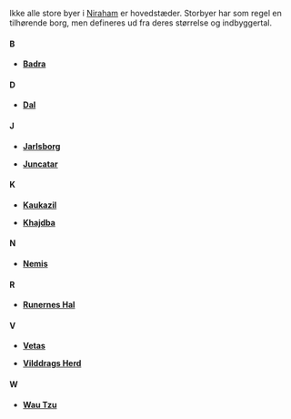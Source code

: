 {{title:Storbyer}}
{{author:Laura Holmegaard}}
{{timestamp:2009-11-20T12:47:40Z}}
{{copyright:Storbyer}}
Ikke alle store byer i [[Niraham]] er hovedstæder. Storbyer har som regel en tilhørende borg, men defineres ud fra deres størrelse og indbyggertal.

====B====

*'''[[Badra]]'''


====D====

*'''[[Dal]]'''


====J====

*'''[[Jarlsborg]]'''

*'''[[Juncatar]]'''


====K====

*'''[[Kaukazil]]'''

*'''[[Khajdba]]'''


====N====

*'''[[Nemis]]'''


====R====

*'''[[Runernes Hal]]'''


====V====

*'''[[Vetas]]'''

*'''[[Vilddrags Herd]]'''


====W====

*'''[[Wau Tzu]]'''